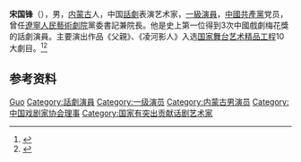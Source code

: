 '''宋国锋'''（{{bd|1950年|9月13日}}），男，[[内蒙古|内蒙古]]人，中国[[話劇|話劇]]表演艺术家，[[一級演員|一級演員]]，[[中國共產黨|中國共產黨]]党员，曾任[[遼寧人民藝術劇院|遼寧人民藝術劇院]]黨委書記兼院長。他是史上第一位得到3次中國戲劇梅花獎的話劇演員。主要演出作品《父親》、《凌河影人》入选[[国家舞台艺术精品工程|国家舞台艺术精品工程]]10大劇目。<ref>{{Cite web|title=宋国锋：戏比天大 终身无悔(艺术生涯·“梅花”这样绽放 ⑤)|url=http://paper.people.com.cn/rmrb/html/2019-11/14/nw.D110000renmrb_20191114_2-20.htm|accessdate=2020-01-30|work=人民日报|archive-date=2020-01-30|archive-url=https://web.archive.org/web/20200130064042/http://paper.people.com.cn/rmrb/html/2019-11/14/nw.D110000renmrb_20191114_2-20.htm|dead-url=yes}}</ref><ref>{{Cite book|title=中国当代青年名人大辞典 • 二 文学艺术卷|author=褚德新主编; 周浙平, 侯云章副主编|publisher=黑龙江人民出版社|year=1993|isbn=|location=哈尔滨|pages=}}</ref>

== 参考资料 ==
{{reflist}}

{{中國戲劇梅花獎}}
{{国家有突出贡献话剧艺术家}}
{{Navboxes
| title  = 宋国锋在[[中国戏剧家协会|中国戏剧家协会]]的职务
| list1  =
{{中国戏剧家协会第六届理事会}}
{{中国戏剧家协会第七届理事会}}
{{中国戏剧家协会第八届理事会}}
}}

{{Authority control}}
{{DEFAULTSORT:Song宋}}
[[Category:宋姓|Guo]]
[[Category:話劇演員|Category:話劇演員]]
[[Category:一级演员|Category:一级演员]]
[[Category:内蒙古男演员|Category:内蒙古男演员]]
[[Category:中国戏剧家协会理事|Category:中国戏剧家协会理事]]
[[Category:国家有突出贡献话剧艺术家|Category:国家有突出贡献话剧艺术家]]